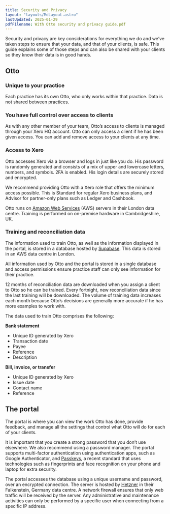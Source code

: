 ```yaml
---
title: Security and Privacy
layout: "layouts/MdLayout.astro"
lastUpdated: 2025-01-29
pdfFilename: With Otto security and privacy guide.pdf
---
```


Security and privacy are key considerations for everything we do and we’ve taken steps to ensure that your data, and that of your clients, is safe. This guide explains some of those steps and can also be shared with your clients so they know their data is in good hands.

## Otto

### Unique to your practice

Each practice has its own Otto, who only works within that practice. Data is not shared between practices.

### You have full control over access to clients

As with any other member of your team, Otto’s access to clients is managed through your Xero HQ account. Otto can only access a client if he has been given access. You can add and remove access to your clients at any time.

### Access to Xero

Otto accesses Xero via a browser and logs in just like you do. His password is randomly generated and consists of a mix of upper and lowercase letters, numbers, and symbols. 2FA is enabled. His login details are securely stored and encrypted.

We recommend providing Otto with a Xero role that offers the minimum access possible. This is Standard for regular Xero business plans, and Advisor for partner-only plans such as Ledger and Cashbook.

Otto runs on [Amazon Web Services](https://aws.amazon.com) (AWS) servers in their London data centre. Training is performed on on-premise hardware in Cambridgeshire, UK.

### Training and reconciliation data

The information used to train Otto, as well as the information displayed in the portal, is stored in a database hosted by [Supabase](https://supabase.com). This data is stored in an AWS data centre in London.

All information used by Otto and the portal is stored in a single database and access permissions ensure practice staff can only see information for their practice.

12 months of reconciliation data are downloaded when you assign a client to Otto so he can be trained. Every fortnight, new reconciliation data since the last training will be downloaded. The volume of training data increases each month because Otto’s decisions are generally more accurate if he has more examples to work with.

The data used to train Otto comprises the following:

**Bank statement**

- Unique ID generated by Xero
- Transaction date
- Payee
- Reference
- Description

**Bill, invoice, or transfer**

- Unique ID generated by Xero
- Issue date
- Contact name
- Reference

## The portal

The portal is where you can view the work Otto has done, provide feedback, and manage all the settings that control what Otto will do for each of your clients.

It is important that you create a strong password that you don’t use elsewhere. We also recommend using a password manager. The portal supports multi-factor authentication using authentication apps, such as Google Authenticator, and [Passkeys](https://blog.google/inside-google/googlers/ask-a-techspert/how-passkeys-work/), a recent standard that uses technologies such as fingerprints and face recognition on your phone and laptop for extra security.

The portal accesses the database using a unique username and password, over an encrypted connection. The server is hosted by [Hetzner](https://www.hetzner.com) in their Falkenstein, Germany data centre. A network firewall ensures that only web traffic will be received by the server. Any administrative and maintenance activities can only be performed by a specific user when connecting from a specific IP address.
